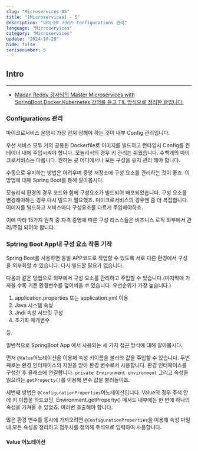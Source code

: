 ```yaml
---
slug: "Microservices-05"
title: "[Microservices] - 5"
description: "마이크로 서비스 Configurations 관리"
language: "Microservices"
category: "Microservices"
update: "2024-10-29"
hide: false
serisenumber: 5
---
```

## Intro
---
- [Madan Reddy 강사님의 Master Microservices with SpringBoot,Docker,Kubernetes 강의를 듣고 TIL 방식으로 정리한 글입니다.](https://www.udemy.com/course/master-microservices-with-spring-docker-kubernetes/)

### Configurations 관리
마이크로서비스 운영시 가장 먼저 정해야 하는 것이 내부 Config 관리입니다.

우선 서비스 모두 거의 공통된 Dockerfile로 이미지를 빌드하고 런타임시 Config를 컨테이너 내에 주입시켜야 합니다. 모놀리식의 경우 키 관리는 쉬웠습니다. 수백개의 마이크로서비스는 다릅니다. 원하는 곳 어디에서나 모든 구성을 유지 관리 해야 합니다.

수동으로 유지하는 방법은 어려우며 중앙 저장소에 구성 요소를 관리하는 것이 좋죠. 이 방법에 대해 Spring Boot를 통해 알아봅시다.

모놀리식 환경의 경우 코드와 함께 구성요소가 빌드되어 배포되었습니다. 구성 요소를 변경해야하는 경우 다시 빌드가 필요했죠. 마이크로서비스의 경우엔 좀 더 복잡합니다. 이미지를 빌드하고 서비스마다 구성요소를 다르게 주입해야하죠.

이에 따라 15가지 원칙 중 자격 증명에 따른 구성 리소스들은 비즈니스 로직 외부에서 관리/주입 되어야 합니다.

### Sptring Boot App내 구성 요소 작동 기작

Spring Boot를 사용하면 동일 APP코드로 작업할 수 있도록 서로 다른 환경에서 구성을 외부화할 수 있습니다. 다시 빌드할 필요가 없습니다.

다음과 같은 방법으로 외부에서 구성 요소를 관리하고 주입할 수 있습니다.(마지막에 가까울 수록 기존 환경변수를 덮어씌을 수 있습니다. 우선순위가 가장 높습니다.)

1. application.properties 또는 application.yml 이용
2. Java 시스템 속성
3. Jndi 속성 서브릿 구성
4. 초기화 매개변수

등.

일반적으로 SpringBoot App 에서 사용되는 세 가지 접근 방식에 대해 알아봅시다.

먼저 `@Value`어노테이션을 이용해 속성 키이름을 불러와 값을 주입할 수 있습니다. 두번째로는 환경 인터페이스의 지원을 받아 환경 변수로서 사용합니다. 환경 인터페이스를 구성한 후 클래스에 연결합니다. `private Environment environment` 그리고 속성을 읽으려는 `getProperty()`를 이용해 변수 값을 불러들이죠.

세번째 방법은 `@ConfigurationProperties`어노테이션입니다. Value의 경우 주석 안에 키 이름을 하드코딩, Environment.getProperty() 메서드 내부에는 한 번에 하나의 속성을 가져올 수 있었죠. 여러번 호출해야 합니다.

많은 환경 변수를 동시에 가져오려면 `@ConfigurationProperties`을 이용해 속성 파일 내 모든 속성을 정리하고 접두사를 정의해 주석으로 입력하여 사용합니다.

#### Value 어노테이션